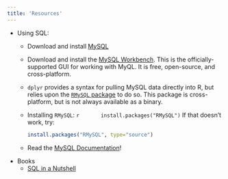 ```yaml
---
title: 'Resources'
---
```



* Using SQL:
    + Download and install [MySQL](http://www.mysql.com/download)
    + Download and install the [MySQL Workbench](http://dev.mysql.com/downloads/workbench/). This is the officially-supported GUI for working with MyQL. It is free, open-source, and cross-platform. 
    + `dplyr` provides a syntax for pulling MySQL data directly into R, but relies upon the [`RMySQL` package](http://cran.r-project.org/web/packages/RMySQL/index.html) to do so. This package is cross-platform, but is not always available as a binary. 
    + Installing `RMySQL`:
        ```r
        install.packages("RMySQL")
        ```
        If that doesn't work, try:
        
        ```r
        install.packages("RMySQL", type="source")
        ```
     + Read the [MySQL Documentation](https://dev.mysql.com/doc/refman/5.7/en/)!
* Books
    + [SQL in a Nutshell](http://www.amazon.com/SQL-Nutshell-OReilly-Kevin-Kline/dp/0596518846/ref=sr_1_1?s=books&ie=UTF8&qid=1433865473&sr=1-1&keywords=sql+in+a+nutshell)
